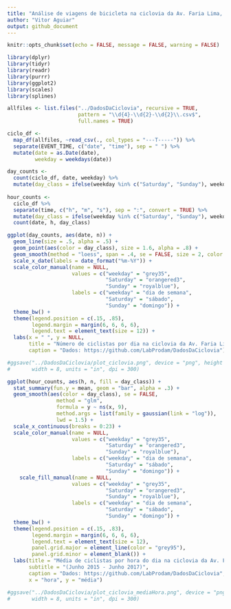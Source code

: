 ```yaml
---
title: "Análise de viagens de bicicleta na ciclovia da Av. Faria Lima, São Paulo"
author: "Vitor Aguiar"
output: github_document
---
```


```r
knitr::opts_chunk$set(echo = FALSE, message = FALSE, warning = FALSE)
```

```r
library(dplyr)
library(tidyr)
library(readr)
library(purrr)
library(ggplot2)
library(scales)
library(splines)
```

```r
allfiles <- list.files("../DadosDaCiclovia", recursive = TRUE, 
                       pattern = "\\d{4}-\\d{2}-\\d{2}\\.csv$", 
                       full.names = TRUE)

ciclo_df <- 
  map_df(allfiles, ~read_csv(., col_types = "---T-----")) %>%
  separate(EVENT_TIME, c("date", "time"), sep = " ") %>%
  mutate(date = as.Date(date),
         weekday = weekdays(date))

day_counts <- 
  count(ciclo_df, date, weekday) %>%
  mutate(day_class = ifelse(weekday %in% c("Saturday", "Sunday"), weekday, "weekday"))
  
hour_counts <-
  ciclo_df %>%
  separate(time, c("h", "m", "s"), sep = ":", convert = TRUE) %>%
  mutate(day_class = ifelse(weekday %in% c("Saturday", "Sunday"), weekday, "weekday")) %>%
  count(date, h, day_class)
```

```r
ggplot(day_counts, aes(date, n)) +
  geom_line(size = .5, alpha = .5) +
  geom_point(aes(color = day_class), size = 1.6, alpha = .8) +
  geom_smooth(method = "loess", span = .4, se = FALSE, size = 2, color = "grey20") +
  scale_x_date(labels = date_format("%m-%Y")) +
  scale_color_manual(name = NULL,
                     values = c("weekday" = "grey35",
                                "Saturday" = "orangered3",
                                "Sunday" = "royalblue"),
                     labels = c("weekday" = "dia de semana", 
                                "Saturday" = "sábado",
                                "Sunday" = "domingo")) +
  theme_bw() +
  theme(legend.position = c(.15, .85),
        legend.margin = margin(6, 6, 6, 6),
        legend.text = element_text(size = 12)) +
  labs(x = " ", y = NULL,
       title = "Número de ciclistas por dia na ciclovia da Av. Faria Lima",
       caption = "Dados: https://github.com/LabProdam/DadosDaCiclovia")

#ggsave("../DadosDaCiclovia/plot_ciclovia.png", device = "png", height = 5, 
#       width = 8, units = "in", dpi = 300)
```

```r
ggplot(hour_counts, aes(h, n, fill = day_class)) +
  stat_summary(fun.y = mean, geom = "bar", alpha = .3) +
  geom_smooth(aes(color = day_class), se = FALSE,
                method = "glm",
                formula = y ~ ns(x, 9),
                method.args = list(family = gaussian(link = "log")),
                lwd = 1.5) +
  scale_x_continuous(breaks = 0:23) +
  scale_color_manual(name = NULL,
                     values = c("weekday" = "grey35",
                                "Saturday" = "orangered3",
                                "Sunday" = "royalblue"),
                     labels = c("weekday" = "dia de semana", 
                                "Saturday" = "sábado",
                                "Sunday" = "domingo")) +
    scale_fill_manual(name = NULL,
                     values = c("weekday" = "grey35",
                                "Saturday" = "orangered3",
                                "Sunday" = "royalblue"),
                     labels = c("weekday" = "dia de semana", 
                                "Saturday" = "sábado",
                                "Sunday" = "domingo")) +
  theme_bw() +
  theme(legend.position = c(.15, .83),
        legend.margin = margin(6, 6, 6, 6),
        legend.text = element_text(size = 12),
        panel.grid.major = element_line(color = "grey95"),
        panel.grid.minor = element_blank()) +
  labs(title = "Média de ciclistas por hora do dia na ciclovia da Av. Faria Lima",
       subtitle = "(Junho 2015 - Junho 2017)",
       caption = "Dados: https://github.com/LabProdam/DadosDaCiclovia",
       x = "hora", y = "média")

#ggsave("../DadosDaCiclovia/plot_ciclovia_mediaHora.png", device = "png", height = 5, 
#       width = 8, units = "in", dpi = 300)
```